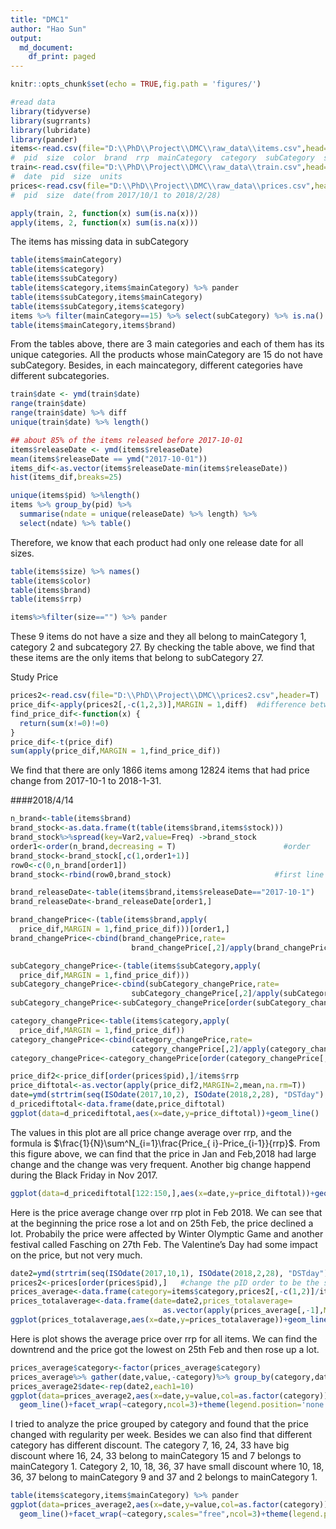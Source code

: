 ```yaml
---
title: "DMC1"
author: "Hao Sun"
output:
  md_document:
    df_print: paged
---
```


```r
knitr::opts_chunk$set(echo = TRUE,fig.path = 'figures/')
```


```r
#read data
library(tidyverse)
library(sugrrants)
library(lubridate)
library(pander)
items<-read.csv(file="D:\\PhD\\Project\\DMC\\raw_data\\items.csv",head=T,sep="|")
#  pid  size  color  brand  rrp  mainCategory  category  subCategory  stock  releaseDate
train<-read.csv(file="D:\\PhD\\Project\\DMC\\raw_data\\train.csv",head=T,sep="|")
#  date  pid  size  units
prices<-read.csv(file="D:\\PhD\\Project\\DMC\\raw_data\\prices.csv",head=T,sep="|")
#  pid  size  date(from 2017/10/1 to 2018/2/28)

```

```r
apply(train, 2, function(x) sum(is.na(x)))
apply(items, 2, function(x) sum(is.na(x)))


```
The items has missing data in subCategory

```r
table(items$mainCategory)
table(items$category)
table(items$subCategory)
table(items$category,items$mainCategory) %>% pander
table(items$subCategory,items$mainCategory)
table(items$subCategory,items$category)
items %>% filter(mainCategory==15) %>% select(subCategory) %>% is.na() %>% sum()
table(items$mainCategory,items$brand)

```
From the tables above, there are 3 main categories and each of them has its unique categories. All the products whose mainCategory are 15 do not have subCategory. Besides, in each maincategory, different categories have different subcategories. 



```r
train$date <- ymd(train$date)
range(train$date)
range(train$date) %>% diff   
unique(train$date) %>% length()
```

```r
## about 85% of the items released before 2017-10-01
items$releaseDate <- ymd(items$releaseDate)   
mean(items$releaseDate == ymd("2017-10-01"))
items_dif<-as.vector(items$releaseDate-min(items$releaseDate))
hist(items_dif,breaks=25)
```

```r
unique(items$pid) %>%length()
items %>% group_by(pid) %>%
  summarise(ndate = unique(releaseDate) %>% length) %>%
  select(ndate) %>% table()
```
Therefore, we know that each product had only one release date for all sizes. 

```r
table(items$size) %>% names()
table(items$color)
table(items$brand)
table(items$rrp)
``` 

```r
items%>%filter(size=="") %>% pander
```
These 9 items do not have a size and they all belong to mainCategory 1, category 2 and subcategory 27. By checking the table above, we find that these items are the only items that belong to subCategory 27. 

#############################
Study Price

```r
prices2<-read.csv(file="D:\\PhD\\Project\\DMC\\prices2.csv",header=T)
price_dif<-apply(prices2[,-c(1,2,3)],MARGIN = 1,diff)  #difference between two adjacent days
find_price_dif<-function(x) {
  return(sum(x!=0)!=0)
}
price_dif<-t(price_dif)
sum(apply(price_dif,MARGIN = 1,find_price_dif))  
```
We find that there are only 1866 items among 12824 items that had price change from 2017-10-1 to 2018-1-31. 


####2018/4/14
```r
n_brand<-table(items$brand)
brand_stock<-as.data.frame(t(table(items$brand,items$stock)))
brand_stock%>%spread(key=Var2,value=Freq) ->brand_stock
order1<-order(n_brand,decreasing = T)                        #order
brand_stock<-brand_stock[,c(1,order1+1)]
row0<-c(0,n_brand[order1])
brand_stock<-rbind(row0,brand_stock)                       #first line is the total items 
```

```r
brand_releaseDate<-table(items$brand,items$releaseDate=="2017-10-1")
brand_releaseDate<-brand_releaseDate[order1,]
```

```r
brand_changePrice<-(table(items$brand,apply(
  price_dif,MARGIN = 1,find_price_dif)))[order1,]
brand_changePrice<-cbind(brand_changePrice,rate=
                           brand_changePrice[,2]/apply(brand_changePrice,1,sum))
```

```r
subCategory_changePrice<-(table(items$subCategory,apply(
  price_dif,MARGIN = 1,find_price_dif)))
subCategory_changePrice<-cbind(subCategory_changePrice,rate=
                           subCategory_changePrice[,2]/apply(subCategory_changePrice,1,sum))
subCategory_changePrice<-subCategory_changePrice[order(subCategory_changePrice[,3],decreasing = T),]
```

```r
category_changePrice<-table(items$category,apply(
  price_dif,MARGIN = 1,find_price_dif))
category_changePrice<-cbind(category_changePrice,rate=
                           category_changePrice[,2]/apply(category_changePrice,1,sum))
category_changePrice<-category_changePrice[order(category_changePrice[,3],decreasing = T),]
```

```r
price_dif2<-price_dif[order(prices$pid),]/items$rrp
price_diftotal<-as.vector(apply(price_dif2,MARGIN=2,mean,na.rm=T))
date=ymd(strtrim(seq(ISOdate(2017,10,2), ISOdate(2018,2,28), "DSTday"),10))
d_pricediftotal<-data.frame(date,price_diftotal)
ggplot(data=d_pricediftotal,aes(x=date,y=price_diftotal))+geom_line()
```
The values in this plot are all price change average over rrp, and the formula is $\frac{1}{N}\sum^N_{i=1}\frac{Price_{ i}-Price_{i-1}}{rrp}$. From this figure above, we can find that the price in Jan and Feb,2018 had large change and the change was very frequent. Another big change happend during the Black Friday in Nov 2017. 
```r
ggplot(data=d_pricediftotal[122:150,],aes(x=date,y=price_diftotal))+geom_line()
```
Here is the price average change over rrp plot in Feb 2018. We can see that at the beginning the price rose a lot and on 25th Feb, the price declined a lot. Probabily the price were affected by Winter Olymptic Game and another festival called Fasching on 27th Feb. The Valentine's Day had some impact on the price, but not very much. 

```r
date2=ymd(strtrim(seq(ISOdate(2017,10,1), ISOdate(2018,2,28), "DSTday"),10))
prices2<-prices[order(prices$pid),]   #change the pID order to be the same as items 
prices_average<-data.frame(category=items$category,prices2[,-c(1,2)]/items$rrp)
prices_totalaverage<-data.frame(date=date2,prices_totalaverage=
                                  as.vector(apply(prices_average[,-1],MARGIN=2,FUN=mean,na.rm=T)))
ggplot(prices_totalaverage,aes(x=date,y=prices_totalaverage))+geom_line()


```
Here is plot shows the average price over rrp for all items. We can find the downtrend and the price got the lowest on 25th Feb and then rose up a lot. 
```r
prices_average$category<-factor(prices_average$category)
prices_average%>% gather(date,value,-category)%>% group_by(category,date) %>% summarise_at(vars(value), funs(mean(., na.rm=T))) %>% ungroup %>% as.data.frame() ->prices_average2
prices_average2$date<-rep(date2,each1=10)
ggplot(data=prices_average2,aes(x=date,y=value,col=as.factor(category)))+
  geom_line()+facet_wrap(~category,ncol=3)+theme(legend.position='none')
```
I tried to analyze the price grouped by category and found that the price changed with regularity per week. Besides we can also find that different category has different discount. The category 7, 16, 24, 33 have big discount where 16, 24, 33 belong to mainCategory 15 and 7 belongs to mainCategory 1. Category 2, 10, 18, 36, 37 have small discount where 10, 18, 36, 37 belong to mainCategory 9 and 37 and 2 belongs to mainCategory 1. 

```r
table(items$category,items$mainCategory) %>% pander
ggplot(data=prices_average2,aes(x=date,y=value,col=as.factor(category)))+
  geom_line()+facet_wrap(~category,scales="free",ncol=3)+theme(legend.position='none')
```



